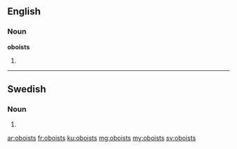 ==English==

===Noun===
'''oboists'''

# {{plural of|oboist}}


----

==Swedish==

===Noun===
{{head|sv|noun form}}

# {{sv-noun-form-indef-gen|oboist}}

[[ar:oboists]]
[[fr:oboists]]
[[ku:oboists]]
[[mg:oboists]]
[[my:oboists]]
[[sv:oboists]]